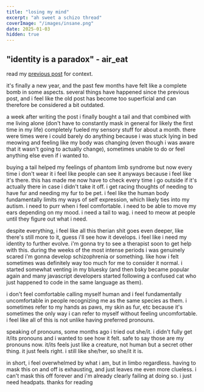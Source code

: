 ```yaml
---
title: "losing my mind"
excerpt: "ah sweet a schizo thread"
coverImage: "/images/insane.png"
date: 2025-01-03
hidden: true
---
```


## "identity is a paradox" - air_eat

read my [previous post](/blog/self) for context.

it's finally a new year, and the past few months have felt like a complete bomb in some aspects.
several things have happened since the previous post, and i feel like the old post has become too superficial
and can therefore be considered a bit outdated.

a week after writing the post i finally bought a tail and that
combined with me living alone (don't have to constantly mask in general for likely the first time in my life)
completely fueled my sensory stuff for about a month. there were times were i could barely do anything
because i was stuck lying in bed meowing and feeling like my body was changing (even though i was aware that
it wasn't going to actually change), sometimes unable to do or feel anything else even if i wanted to.

buying a tail helped my feelings of phantom limb syndrome but now every time i don't wear it i feel like
people can see it anyways because i feel like it's there. this has made me now have to check every time i go outside if
it's actually there in case i didn't take it off. i get racing thoughts of needing to have fur and needing my fur to be pet.
i feel like the human body fundamentally limits my ways of self expression, which likely ties into my autism.
i need to purr when i feel comfortable. i need to be able to move my ears depending on my mood. i need a tail to wag.
i need to meow at people until they figure out what i need.

despite everything, i feel like all this therian shit goes even deeper, like there's still more to it,
guess i'll see how it develops.
i feel like i need my identity to further evolve. i'm gonna try to see a therapist soon to get help with this.
during the weeks of the most intense periods i was genuinely scared i'm gonna develop schizophrenia or something.
like how i felt sometimes was definitely way too much for me to consider it normal.
i started somewhat venting in my bluesky (and then bsky became popular again and many javascript developers
started following a confused cat who just happened to code in the same language as them).

i don't feel comfortable calling myself human and i feel fundamentally uncomfortable in people recognizing me
as the same species as them. i sometimes refer to my hands as paws, my skin as fur, etc because it's sometimes
the only way i can refer to myself without feeling uncomfortable. i feel like all of this is not unlike having preferred pronouns.

speaking of pronouns, some months ago i tried out she/it. i didn't fully get it/its pronouns and i wanted to see how it felt.
safe to say those are my pronouns now. it/its feels just like a creature, not human but a secret other thing. it just feels right.
i still like she/her, so she/it it is.

in short, i feel overwhelmed by what i am, but in limbo regardless.
having to mask this on and off is exhausting, and just leaves me even more clueless.
i can't mask this off forever and i'm already clearly failing at doing so. i just need headpats. thanks for reading
